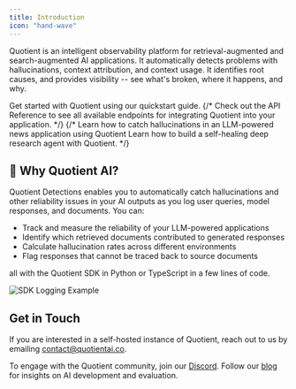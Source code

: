 ```yaml
---
title: Introduction
icon: "hand-wave"
---
```


Quotient is an intelligent observability platform for retrieval-augmented and search-augmented AI applications. It automatically detects problems with hallucinations, context attribution, and context usage. It identifies root causes, and provides visibility -- see what's broken, where it happens, and why.

<CardGroup cols={1}>
  <Card title="Quickstart" icon="play" href="quickstart">
    Get started with Quotient using our quickstart guide.
  </Card>
  {/* <Card title="API Reference" icon="webhook" href="./api-reference">
    Check out the API Reference to see all available endpoints for integrating Quotient into your application.
  </Card> */}
  {/* <Card title="Catch Hallucinations in a AI New Aggregator" icon="user-doctor" href="/examples/job-board">
    Learn how to catch hallucinations in an LLM-powered news application using Quotient
  </Card>
  <Card title="Build a Self-Healing Deep Research Agent" icon="cart-shopping" href="/examples/ecommerce">
    Learn how to build a self-healing deep research agent with Quotient.
  </Card> */}
</CardGroup>

## 🧠 Why Quotient AI?

Quotient Detections enables you to automatically catch hallucinations and other reliability issues in your AI outputs as you log user queries, model responses, and documents. You can:

- Track and measure the reliability of your LLM-powered applications
- Identify which retrieved documents contributed to generated responses
- Calculate hallucination rates across different environments
- Flag responses that cannot be traced back to source documents

all with the Quotient SDK in Python or TypeScript in a few lines of code.

![SDK Logging Example](../assets/sdk-logging.png)

## Get in Touch
If you are interested in a self-hosted instance of Quotient, reach out to us by emailing contact@quotientai.co.

To engage with the Quotient community, join our [Discord](https://discord.gg/YeJzANpntv). Follow our [blog](https://www.quotientai.co/blog-index) for insights on AI development and evaluation.


